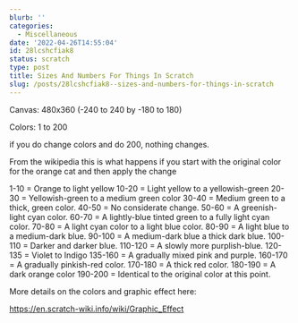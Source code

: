 ```yaml
---
blurb: ''
categories:
  - Miscellaneous
date: '2022-04-26T14:55:04'
id: 28lcshcfiak8
status: scratch
type: post
title: Sizes And Numbers For Things In Scratch
slug: /posts/28lcshcfiak8--sizes-and-numbers-for-things-in-scratch
---
```


Canvas: 480x360 (-240 to 240 by -180 to 180)

Colors: 1 to 200

if you do change colors and do 200, nothing changes. 

From the wikipedia this is what happens if you start with the original color for the orange cat and then apply the change

1-10 = Orange to light yellow
10-20 = Light yellow to a yellowish-green
20-30 = Yellowish-green to a medium green color
30-40 = Medium green to a thick, green color.
40-50 = No considerate change.
50-60 = A greenish-light cyan color.
60-70 = A lightly-blue tinted green to a fully light cyan color.
70-80 = A light cyan color to a light blue color.
80-90 = A light blue to a medium-dark blue.
90-100 = A medium-dark blue a thick dark blue.
100-110 = Darker and darker blue.
110-120 = A slowly more purplish-blue.
120-135 = Violet to Indigo
135-160 = A gradually mixed pink and purple.
160-170 = A gradually pinkish-red color.
170-180 = A thick red color.
180-190 = A dark orange color
190-200 = Identical to the original color at this point.

More details on the colors and graphic effect here: 

https://en.scratch-wiki.info/wiki/Graphic_Effect

